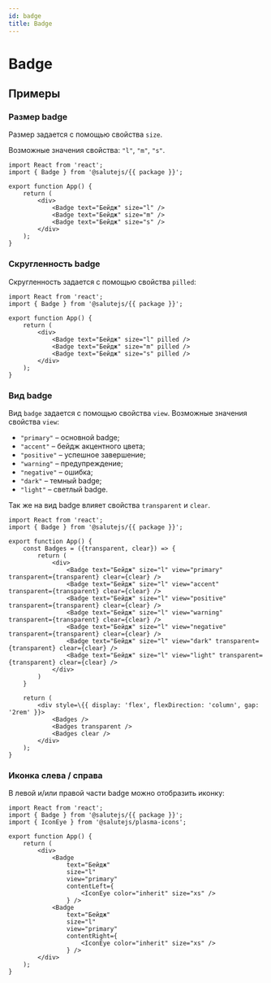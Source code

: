 ```yaml
---
id: badge
title: Badge
---
```



# Badge
<Description name="Badge" />
<PropsTable name="Badge"  exclude={['css']} />

## Примеры

### Размер badge
Размер задается с помощью свойства `size`.

Возможные значения свойства: `"l"`, `"m"`, `"s"`.

```tsx live 
import React from 'react';
import { Badge } from '@salutejs/{{ package }}';

export function App() {
    return (
        <div>
            <Badge text="Бейдж" size="l" />
            <Badge text="Бейдж" size="m" />
            <Badge text="Бейдж" size="s" />
        </div>
    );
}
```

### Скругленность badge
Скругленность задается с помощью свойства `pilled`:

```tsx live 
import React from 'react';
import { Badge } from '@salutejs/{{ package }}';

export function App() {
    return (
        <div>
            <Badge text="Бейдж" size="l" pilled />
            <Badge text="Бейдж" size="m" pilled />
            <Badge text="Бейдж" size="s" pilled />
        </div>
    );
}
```

### Вид badge
Вид `badge` задается с помощью свойства `view`. Возможные значения свойства `view`:

+ `"primary"` – основной badge;
+ `"accent"` – бейдж акцентного цвета;
+ `"positive"` – успешное завершение;
+ `"warning"` – предупреждение;
+ `"negative"` – ошибка;
+ `"dark"` – темный badge;
+ `"light"` – светлый badge.

Так же на вид badge влияет свойства `transparent` и `clear`.

```tsx live 
import React from 'react';
import { Badge } from '@salutejs/{{ package }}';

export function App() {
    const Badges = ({transparent, clear}) => {
        return (
            <div>
                <Badge text="Бейдж" size="l" view="primary" transparent={transparent} clear={clear} />
                <Badge text="Бейдж" size="l" view="accent" transparent={transparent} clear={clear} />
                <Badge text="Бейдж" size="l" view="positive" transparent={transparent} clear={clear} />
                <Badge text="Бейдж" size="l" view="warning" transparent={transparent} clear={clear} />
                <Badge text="Бейдж" size="l" view="negative" transparent={transparent} clear={clear} />
                <Badge text="Бейдж" size="l" view="dark" transparent={transparent} clear={clear} />
                <Badge text="Бейдж" size="l" view="light" transparent={transparent} clear={clear} />
            </div>
        )
    }

    return (
        <div style=\{{ display: 'flex', flexDirection: 'column', gap: '2rem' }}>
            <Badges />
            <Badges transparent />
            <Badges clear />
        </div>
    );
}
```

### Иконка слева / справа
В левой и/или правой части badge можно отобразить иконку:

```tsx live
import React from 'react';
import { Badge } from '@salutejs/{{ package }}';
import { IconEye } from '@salutejs/plasma-icons';

export function App() {
    return (
        <div>
            <Badge 
                text="Бейдж" 
                size="l"   
                view="primary" 
                contentLeft={
                    <IconEye color="inherit" size="xs" />
                } />
            <Badge 
                text="Бейдж" 
                size="l"   
                view="primary" 
                contentRight={
                    <IconEye color="inherit" size="xs" />
                } />
        </div>
    );
}
```
